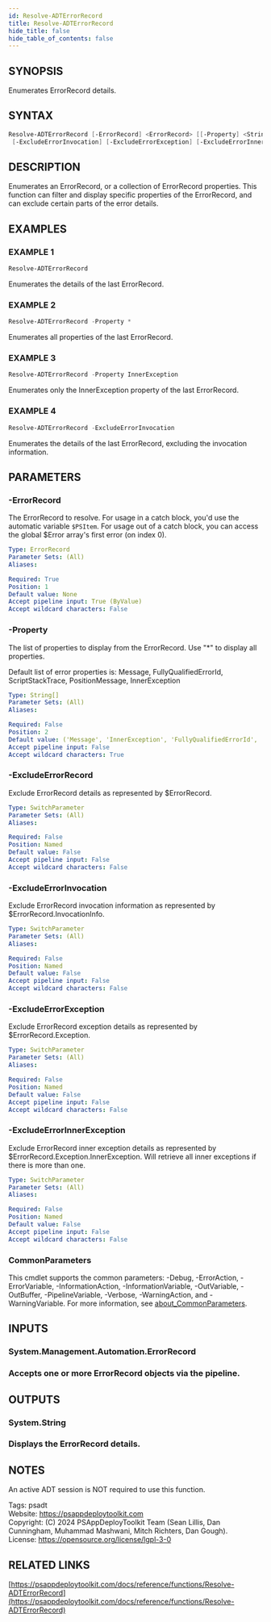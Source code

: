 ```yaml
---
id: Resolve-ADTErrorRecord
title: Resolve-ADTErrorRecord
hide_title: false
hide_table_of_contents: false
---
```


## SYNOPSIS

Enumerates ErrorRecord details.

## SYNTAX

```powershell
Resolve-ADTErrorRecord [-ErrorRecord] <ErrorRecord> [[-Property] <String[]>] [-ExcludeErrorRecord]
 [-ExcludeErrorInvocation] [-ExcludeErrorException] [-ExcludeErrorInnerException] [<CommonParameters>]
```

## DESCRIPTION

Enumerates an ErrorRecord, or a collection of ErrorRecord properties.
This function can filter and display specific properties of the ErrorRecord, and can exclude certain parts of the error details.

## EXAMPLES

### EXAMPLE 1

```powershell
Resolve-ADTErrorRecord
```

Enumerates the details of the last ErrorRecord.

### EXAMPLE 2

```powershell
Resolve-ADTErrorRecord -Property *
```

Enumerates all properties of the last ErrorRecord.

### EXAMPLE 3

```powershell
Resolve-ADTErrorRecord -Property InnerException
```

Enumerates only the InnerException property of the last ErrorRecord.

### EXAMPLE 4

```powershell
Resolve-ADTErrorRecord -ExcludeErrorInvocation
```

Enumerates the details of the last ErrorRecord, excluding the invocation information.

## PARAMETERS

### -ErrorRecord

The ErrorRecord to resolve.
For usage in a catch block, you'd use the automatic variable `$PSItem`.
For usage out of a catch block, you can access the global $Error array's first error (on index 0).

```yaml
Type: ErrorRecord
Parameter Sets: (All)
Aliases:

Required: True
Position: 1
Default value: None
Accept pipeline input: True (ByValue)
Accept wildcard characters: False
```

### -Property

The list of properties to display from the ErrorRecord.
Use "*" to display all properties.

Default list of error properties is: Message, FullyQualifiedErrorId, ScriptStackTrace, PositionMessage, InnerException

```yaml
Type: String[]
Parameter Sets: (All)
Aliases:

Required: False
Position: 2
Default value: ('Message', 'InnerException', 'FullyQualifiedErrorId', 'ScriptStackTrace', 'PositionMessage')
Accept pipeline input: False
Accept wildcard characters: True
```

### -ExcludeErrorRecord

Exclude ErrorRecord details as represented by $ErrorRecord.

```yaml
Type: SwitchParameter
Parameter Sets: (All)
Aliases:

Required: False
Position: Named
Default value: False
Accept pipeline input: False
Accept wildcard characters: False
```

### -ExcludeErrorInvocation

Exclude ErrorRecord invocation information as represented by $ErrorRecord.InvocationInfo.

```yaml
Type: SwitchParameter
Parameter Sets: (All)
Aliases:

Required: False
Position: Named
Default value: False
Accept pipeline input: False
Accept wildcard characters: False
```

### -ExcludeErrorException

Exclude ErrorRecord exception details as represented by $ErrorRecord.Exception.

```yaml
Type: SwitchParameter
Parameter Sets: (All)
Aliases:

Required: False
Position: Named
Default value: False
Accept pipeline input: False
Accept wildcard characters: False
```

### -ExcludeErrorInnerException

Exclude ErrorRecord inner exception details as represented by $ErrorRecord.Exception.InnerException.
Will retrieve all inner exceptions if there is more than one.

```yaml
Type: SwitchParameter
Parameter Sets: (All)
Aliases:

Required: False
Position: Named
Default value: False
Accept pipeline input: False
Accept wildcard characters: False
```

### CommonParameters

This cmdlet supports the common parameters: -Debug, -ErrorAction, -ErrorVariable, -InformationAction, -InformationVariable, -OutVariable, -OutBuffer, -PipelineVariable, -Verbose, -WarningAction, and -WarningVariable. For more information, see [about_CommonParameters](http://go.microsoft.com/fwlink/?LinkID=113216).

## INPUTS

### System.Management.Automation.ErrorRecord

### Accepts one or more ErrorRecord objects via the pipeline.
## OUTPUTS

### System.String

### Displays the ErrorRecord details.
## NOTES
An active ADT session is NOT required to use this function.

Tags: psadt<br />
Website: https://psappdeploytoolkit.com<br />
Copyright: (C) 2024 PSAppDeployToolkit Team (Sean Lillis, Dan Cunningham, Muhammad Mashwani, Mitch Richters, Dan Gough).<br />
License: https://opensource.org/license/lgpl-3-0

## RELATED LINKS

[https://psappdeploytoolkit.com/docs/reference/functions/Resolve-ADTErrorRecord](https://psappdeploytoolkit.com/docs/reference/functions/Resolve-ADTErrorRecord)
